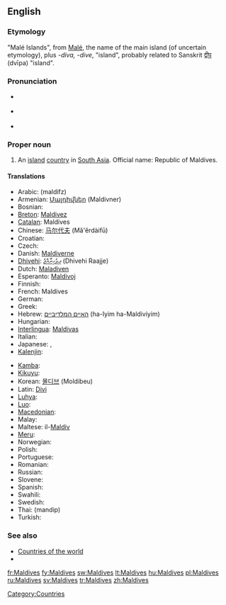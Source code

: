 ==English==

===Etymology===
"Malé Islands", from [[Malé]], the name of the main island (of uncertain etymology), plus ''-diva, -dive'', "island", probably related to Sanskrit [[द्वीप]] (dvīpa) "island".

===Pronunciation===
* {{a|UK}} {{IPA|/ˈmɒl.daɪvz/|/ˈmɒl.diːvz/}}
* {{a|US}} {{IPA|/ˈmɑl.daɪvz/}}
* {{audio|en-us-Maldives.ogg|Audio (US)}}

===Proper noun===
{{en-proper noun}} {{p}}

# An [[island]] [[country]] in [[South Asia]]. Official name: Republic of Maldives.

====Translations====
{{trans-top|country in South Asia}}
* Arabic: {{Arab|[[مالديفز]]}} (maldifz)
* Armenian: [[Մալդիվներ]] (Maldivner)
* Bosnian: {{t-|bs|Maldivi|m|p}}
* [[Breton]]: [[Maldivez]]
* [[Catalan]]: Maldives
* Chinese: [[马尔代夫]] (Mǎ'ěrdàifū)
* Croatian: {{t-|hr|Maldivi|m|p}}
* Czech: {{t-|cs|Maledivy|p}}
* Danish: [[Maldiverne]]
* [[Dhivehi]]: [[ދިވެހިރާއްޖެ]] (Dhivehi Raajje)
* Dutch: [[Maladiven]]
* Esperanto: [[Maldivoj]]
* Finnish: {{t+|fi|Malediivit}}
* French: Maldives {{f|p}}
* German: {{t+|de|Malediven}}
* Greek: {{t+|el|Μαλδίβες|f|p|tr=Maldíves|sc=Grek}}
* Hebrew: [[האיים המלדיביים]] (ha-Iyim ha-Maldiviyim)
* Hungarian: {{t+|hu|Maldív-szigetek}}
* [[Interlingua]]: [[Maldivas]]
* Italian: {{t-|it|Maldive}}
* Japanese: {{t+|ja|モルディブ|tr=Morudibu|sc=Jpan}}, {{t-|ja|モルジブ|tr=morujibu|sc=Jpan}}
* [[Kalenjin]]: {{tø|kln|Maldova}}
{{trans-mid}}
* [[Kamba]]: {{tø|kam|Maldova}}
* [[Kikuyu]]: {{tø|ki|Maldova}}
* Korean: [[몰디브]] (Moldibeu)
* Latin: [[Divi]]
* [[Luhya]]: {{tø|luy|Maldova}}
* [[Luo]]: {{tø|luo|Maldova}}
* [[Macedonian]]: {{t|mk|Малдиви|f|p|tr=Maldívi|sc=Cyrl|xs=Macedonian}}
* Malay: {{t-|ms|Maldives|xs=Malay}}
* Maltese: il-[[Maldiv]]
* [[Meru]]: {{tø|mer|Maldova}}
* Norwegian: {{t+|no|Maldivene}}
* Polish: {{t+|pl|Malediwy}}
* Portuguese: {{t+|pt|Maldivas|f|p}}
* Romanian: {{t-|ro|Maldive|f|p}}
* Russian: {{t|ru|Мальдивы|f|p|tr=Mal’dívy|sc=Cyrl}}
* Slovene: {{t+|sl|Maldivi|m|p}}
* Spanish: {{t-|es|Maldivas|f|p}}
* Swahili: {{t|sw|Maldova}}
* Swedish: {{t+|sv|Maldiverna|c}}
* Thai: {{Thai|[[มัลดีฟส์]]}} (mandip)
* Turkish: {{t+|tr|Maldivler}}
{{trans-bottom}}

===See also===
* [[Appendix:Countries of the world|Countries of the world]]
* {{pedialite}}

[[Category:Countries]]

[[fr:Maldives]]
[[fy:Maldives]]
[[sw:Maldives]]
[[lt:Maldives]]
[[hu:Maldives]]
[[pl:Maldives]]
[[ru:Maldives]]
[[sv:Maldives]]
[[tr:Maldives]]
[[zh:Maldives]]